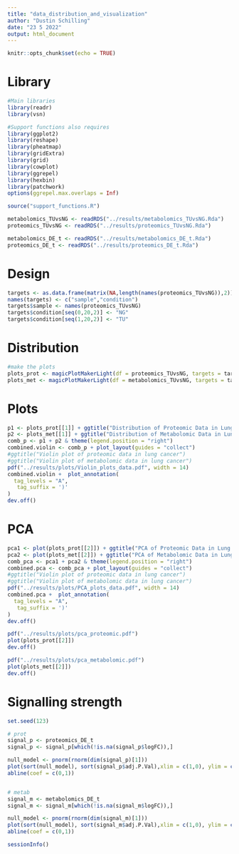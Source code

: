 ---
title: "data_distribution_and_visualization"
author: "Dustin Schilling"
date: "23 5 2022"
output: html_document
---

```{r setup, include=FALSE}
knitr::opts_chunk$set(echo = TRUE)
```

# Library
```{r}
#Main libraries
library(readr)
library(vsn)

#Support functions also requires
library(ggplot2)
library(reshape)
library(pheatmap)
library(gridExtra)
library(grid)
library(cowplot)
library(ggrepel)
library(hexbin)
library(patchwork)
options(ggrepel.max.overlaps = Inf) 

source("support_functions.R")

metabolomics_TUvsNG <- readRDS("../results/metabolomics_TUvsNG.Rda")
proteomics_TUvsNG <- readRDS("../results/proteomics_TUvsNG.Rda")

metabolomics_DE_t <- readRDS("../results/metabolomics_DE_t.Rda")
proteomics_DE_t <- readRDS("../results/proteomics_DE_t.Rda")

```

# Design
```{r}
targets <- as.data.frame(matrix(NA,length(names(proteomics_TUvsNG)),2))
names(targets) <- c("sample","condition")
targets$sample <- names(proteomics_TUvsNG)
targets$condition[seq(0,20,2)] <- "NG"
targets$condition[seq(1,20,2)] <- "TU"
```


# Distribution
```{r}
#make the plots
plots_prot <- magicPlotMakerLight(df = proteomics_TUvsNG, targets = targets)
plots_met <- magicPlotMakerLight(df = metabolomics_TUvsNG, targets = targets)


```

# Plots
```{r}
p1 <- plots_prot[[1]] + ggtitle("Distribution of Proteomic Data in Lung Cancer") +theme(plot.title = element_text(hjust = 0.5))
p2 <- plots_met[[1]] + ggtitle("Distribution of Metabolomic Data in Lung Cancer") +theme(plot.title = element_text(hjust = 0.5))
comb_p <- p1 + p2 & theme(legend.position = "right")
combined.violin <- comb_p + plot_layout(guides = "collect")
#ggtitle("Violin plot of proteomic data in lung cancer")
#ggtitle("Violin plot of metabolomic data in lung cancer")
pdf("../results/plots/Violin_plots_data.pdf", width = 14)
combined.violin +  plot_annotation(
  tag_levels = "A",
   tag_suffix = ')'
)
dev.off()
```
# PCA

```{r}
pca1 <- plot(plots_prot[[2]]) + ggtitle("PCA of Proteomic Data in Lung Cancer") +theme(plot.title = element_text(hjust = 0.5))
pca2 <- plot(plots_met[[2]]) + ggtitle("PCA of Metabolomic Data in Lung Cancer") +theme(plot.title = element_text(hjust = 0.5))
comb_pca <- pca1 + pca2 & theme(legend.position = "right")
combined.pca <- comb_pca + plot_layout(guides = "collect")
#ggtitle("Violin plot of proteomic data in lung cancer")
#ggtitle("Violin plot of metabolomic data in lung cancer")
pdf("../results/plots/PCA_plots_data.pdf", width = 14)
combined.pca +  plot_annotation(
  tag_levels = "A",
   tag_suffix = ')'
)
dev.off()
```

```{r}

pdf("../results/plots/pca_proteomic.pdf")
plot(plots_prot[[2]])
dev.off()

pdf("../results/plots/pca_metabolomic.pdf")
plot(plots_met[[2]])
dev.off()
```
# Signalling strength

```{r}
set.seed(123)

# prot
signal_p <- proteomics_DE_t
signal_p <- signal_p[which(!is.na(signal_p$logFC)),]

null_model <- pnorm(rnorm(dim(signal_p)[1]))
plot(sort(null_model), sort(signal_p$adj.P.Val),xlim = c(1,0), ylim = c(1,0)) #its because of the NAs!!
abline(coef = c(0,1))


# metab
signal_m <- metabolomics_DE_t
signal_m <- signal_m[which(!is.na(signal_m$logFC)),]

null_model <- pnorm(rnorm(dim(signal_m)[1]))
plot(sort(null_model), sort(signal_m$adj.P.Val),xlim = c(1,0), ylim = c(1,0)) #its because of the NAs!!
abline(coef = c(0,1))


```

```{r}
sessionInfo()
```



